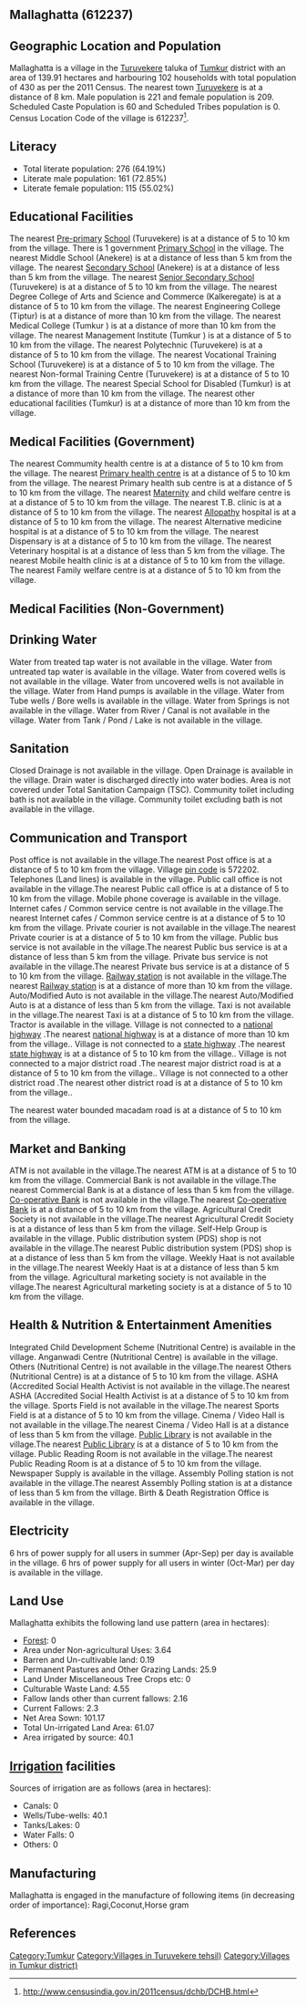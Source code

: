 {{Infobox settlement
| name=Mallaghatta
| native_name=
| native_name_lang=
| other_name=
| nickname=
| settlement_type=Village
| image_skyline=
| image_alt=
| image_caption=
| pushpin_map=India Karnataka
| pushpin_label_position=right
| pushpin_map_alt=
| pushpin_map_caption=Location in Karnataka, India
| latd=
| latm=
| lats=
| latNS=
| longd=
| longm=
| longs=
| longEW=
| coordinates_display=inline,title
| subdivision_type=Country
| subdivision_name={{flag|India}}
| subdivision_type1=[[States and territories of India|State]]
| subdivision_name1=Karnataka 
| subdivision_type2=[[List of districts of India|District]]
| subdivision_name2=Tumkur
| subdivision_type3=Tahsil
| subdivision_name3=Turuvekere 
| website=
| established_title=<!-- Established -->
| established_date=
| founder=
| named_for=
| government_type=
| governing_body=
| unit_pref=Metric=
| area_footnotes=
| area_rank=
| area_total_km2=1.40
| elevation_footnotes=
| elevation_m=
| population_total=430
| population_as_of=2011
| population_rank=
| population_density_km2=307
| population_demonym=
| population_footnotes=
| demographics_type1=Languages
| demographics1_title1=Official
| demographics1_info1=[[Kannada language|Kannada]]
| timezone1=[[Indian Standard Time|IST]]
| utc_offset1==+5:30
| postal_code_type=[[Postal Index Number|PIN]]
| postal_code=572202
| area_code_type=Telephone code
| area_code=
| registration_plate=
| blank1_name_sec1=Nearest city
| blank1_info_sec1=[[Turuvekere]]
| blank2_name_sec1=[[Human sex ratio|Sex ratio]]
| blank2_info_sec1=945 [[male|♂]]/[[female|♀]]
| blank3_name_sec1=Literacy
| blank3_info_sec1=64.19%
| blank1_name_sec2=[[2011 Census of India|2011 census]] code
| blank1_info_sec2=612237
| footnotes=
}}

== Mallaghatta (612237) ==

== Geographic Location and Population ==

Mallaghatta is a village in the [[Turuvekere ]] taluka of [[Tumkur]] district with an area of 139.91 hectares and harbouring 102 households with total population of 430 as per the 2011 Census. The nearest town [[Turuvekere]] is at a distance of 8 km. Male population is 221 and female population is 209. Scheduled Caste Population is 60 and Scheduled Tribes population is 0. Census Location Code of the village is 612237<ref>http://www.censusindia.gov.in/2011census/dchb/DCHB.html</ref>.


== Literacy ==  
* Total literate population: 276 (64.19%)
* Literate male population: 161 (72.85%)
* Literate female population: 115 (55.02%)


== Educational Facilities ==  
The nearest [[Pre-primary]] [[School]] (Turuvekere) is at a distance of 5 to 10 km from the village.
There is 1 government [[Primary School]] in the village.
The nearest Middle School (Anekere) is at a distance of less than 5 km from the village.
The nearest [[Secondary School]] (Anekere) is at a distance of less than 5 km from the village.
The nearest [[Senior Secondary School]] (Turuvekere) is at a distance of 5 to 10 km from the village.
The nearest Degree College of Arts and Science and Commerce (Kalkeregate) is at a distance of 5 to 10 km from the village.
The nearest Engineering College (Tiptur) is at a distance of more than 10 km from the village.
The nearest Medical College (Tumkur ) is at a distance of more than 10 km from the village.
The nearest Management Institute (Tumkur ) is at a distance of 5 to 10 km from the village.
The nearest Polytechnic (Turuvekere) is at a distance of 5 to 10 km from the village.
The nearest Vocational Training School (Turuvekere) is at a distance of 5 to 10 km from the village.
The nearest Non-formal Training Centre (Turuvekere) is at a distance of 5 to 10 km from the village.
The nearest Special School for Disabled (Tumkur) is at a distance of more than 10 km from the village.
The nearest other educational facilities (Tumkur) is at a distance of more than 10 km from the village.


== Medical Facilities (Government) ==
The nearest Commumity health centre is at a distance of 5 to 10 km from the village.
The nearest [[Primary health centre]] is at a distance of 5 to 10 km from the village.
The nearest Primary health sub centre is at a distance of 5 to 10 km from the village.
The nearest [[Maternity]] and child welfare centre is at a distance of 5 to 10 km from the village.
The nearest T.B. clinic is at a distance of 5 to 10 km from the village.
The nearest [[Allopathy]] hospital is at a distance of 5 to 10 km from the village.
The nearest Alternative medicine hospital is at a distance of 5 to 10 km from the village.
The nearest Dispensary is at a distance of 5 to 10 km from the village.
The nearest Veterinary hospital is at a distance of less than 5 km from the village.
The nearest Mobile health clinic is at a distance of 5 to 10 km from the village.
The nearest Family welfare centre is at a distance of 5 to 10 km from the village.


== Medical Facilities (Non-Government) ==











== Drinking Water ==
Water from treated tap water is not available in the village.
Water from untreated tap water is available in the village.
Water from covered wells is not available in the village.
Water from uncovered wells is not available in the village.
Water from Hand pumps is available in the village.
Water from Tube wells / Bore wells is available in the village.
Water from Springs is not available in the village.
Water from River / Canal is not available in the village.
Water from Tank / Pond / Lake is not available in the village.


== Sanitation ==
Closed Drainage is not available in the village.
Open Drainage is available in the village.
Drain water is discharged directly into water bodies.
Area is not covered under Total Sanitation Campaign (TSC).
Community toilet including bath is not available in the village.
Community toilet excluding bath is not available in the village.


== Communication and Transport ==
Post office is not available in the village.The nearest Post office is at a distance of 5 to 10 km from the village.
Village [[pin code]] is 572202.
Telephones (Land lines) is available in the village.
Public call office is not available in the village.The nearest Public call office is at a distance of 5 to 10 km from the village.
Mobile phone coverage is available in the village.
Internet cafes / Common service centre is not available in the village.The nearest Internet cafes / Common service centre is at a distance of 5 to 10 km from the village.
Private courier is not available in the village.The nearest Private courier is at a distance of 5 to 10 km from the village.
Public bus service is not available in the village.The nearest Public bus service is at a distance of less than 5 km from the village.
Private bus service is not available in the village.The nearest Private bus service is at a distance of 5 to 10 km from the village.
[[Railway station]] is not available in the village.The nearest [[Railway station]] is at a distance of more than 10 km from the village.
Auto/Modified Auto is not available in the village.The nearest Auto/Modified Auto is at a distance of less than 5 km from the village.
Taxi is not available in the village.The nearest Taxi is at a distance of 5 to 10 km from the village.
Tractor is available in the village.
Village is not connected to a [[national highway]] .The nearest [[national highway]] is at a distance of more than 10 km from the village..
Village is not connected to a [[state highway]] .The nearest [[state highway]] is at a distance of 5 to 10 km from the village..
Village is not connected to a major district road   .The nearest major district road   is at a distance of 5 to 10 km from the village..
Village is not connected to a other district road .The nearest other district road is at a distance of 5 to 10 km from the village..


The nearest water bounded macadam road is at a distance of 5 to 10 km from the village.




== Market and Banking ==
ATM is not available in the village.The nearest ATM is at a distance of 5 to 10 km from the village.
Commercial Bank is not available in the village.The nearest Commercial Bank is at a distance of less than 5 km from the village.
[[Co-operative Bank]] is not available in the village.The nearest [[Co-operative Bank]] is at a distance of 5 to 10 km from the village.
Agricultural Credit Society is not available in the village.The nearest Agricultural Credit Society is at a distance of less than 5 km from the village.
Self-Help Group is available in the village.
Public distribution system (PDS) shop is not available in the village.The nearest Public distribution system (PDS) shop is at a distance of less than 5 km from the village.
Weekly Haat is not available in the village.The nearest Weekly Haat is at a distance of less than 5 km from the village.
Agricultural marketing society is not available in the village.The nearest Agricultural marketing society is at a distance of 5 to 10 km from the village.


== Health & Nutrition & Entertainment Amenities ==
Integrated Child Development Scheme (Nutritional Centre) is available in the village.
Anganwadi Centre (Nutritional Centre) is available in the village.
Others (Nutritional Centre) is not available in the village.The nearest Others (Nutritional Centre) is at a distance of 5 to 10 km from the village.
ASHA (Accredited Social Health Activist is not available in the village.The nearest ASHA (Accredited Social Health Activist is at a distance of 5 to 10 km from the village.
Sports Field is not available in the village.The nearest Sports Field is at a distance of 5 to 10 km from the village.
Cinema / Video Hall is not available in the village.The nearest Cinema / Video Hall is at a distance of less than 5 km from the village.
[[Public Library]] is not available in the village.The nearest [[Public Library]] is at a distance of 5 to 10 km from the village.
Public Reading Room is not available in the village.The nearest Public Reading Room is at a distance of 5 to 10 km from the village.
Newspaper Supply is available in the village.
Assembly Polling station is not available in the village.The nearest Assembly Polling station is at a distance of less than 5 km from the village.
Birth & Death Registration Office is available in the village.


== Electricity ==






6 hrs of power supply for all users in summer (Apr-Sep) per day is available in the village.
6 hrs of power supply for all users in winter (Oct-Mar) per day is available in the village.


== Land Use ==
Mallaghatta exhibits the following land use pattern (area in hectares):
* [[Forest]]: 0
* Area under Non-agricultural Uses: 3.64
* Barren and Un-cultivable land: 0.19
* Permanent Pastures and Other Grazing Lands: 25.9
* Land Under Miscellaneous Tree Crops etc: 0
* Culturable Waste Land: 4.55
* Fallow lands other than current fallows: 2.16
* Current Fallows: 2.3
* Net Area Sown: 101.17
* Total Un-irrigated Land Area: 61.07
* Area irrigated by source: 40.1


== [[Irrigation]] facilities ==
Sources of irrigation are as follows (area in hectares):
* Canals: 0
* Wells/Tube-wells: 40.1
* Tanks/Lakes: 0
* Water Falls: 0
* Others: 0


== Manufacturing ==
Mallaghatta is engaged in the manufacture of following items (in decreasing order of importance): Ragi,Coconut,Horse gram


[[Category:Tumkur]]
[[Category:Villages in Turuvekere  tehsil)]]
[[Category:Villages in Tumkur district)]]


== References ==
{{Reflist}}


